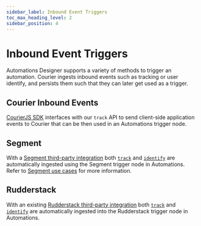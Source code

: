 ```yaml
---
sidebar_label: Inbound Event Triggers
toc_max_heading_level: 2
sidebar_position: 4
---
```


# Inbound Event Triggers

Automations Designer supports a variety of methods to trigger an automation. Courier ingests inbound events such as tracking or user identify,
and persists them such that they can later get used as a trigger.

## Courier Inbound Events

[CourierJS SDK](https://github.com/trycourier/courier-js/tree/main/packages/courier-js) interfaces with our `track` API to send client-side application events
to Courier that can be then used in an Automations trigger node.

## Segment

With a [Segment third-party integration](https://courier.com/docs/external-integrations/segment/segment-integration/) both [`track`](https://segment.com/docs/connections/spec/track/)
and [`identify`](https://segment.com/docs/connections/spec/identify/) are automatically ingested using the Segment trigger node in Automations.
Refer to [Segment use cases](https://www.courier.com/docs/automations/segment/) for more information.

## Rudderstack

With an existing [Rudderstack third-party integration](https://www.courier.com/docs/external-integrations/rudderstack/) both [`track`](https://www.rudderstack.com/docs/event-spec/standard-events/track/)
and [`identify`](https://www.rudderstack.com/docs/event-spec/standard-events/identify/) are automatically ingested into the Rudderstack trigger node in Automations.
